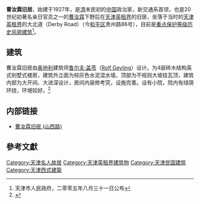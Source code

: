{{天津历史风貌建筑| 
省区市 = 天津市 | 
名称 = 曹汝霖旧居 | 
图片 = [[File:贵州路86号.jpg|200px]]| 
编号 = 0120042| 
等级 = 重点保护 | 
时代 = 1927年 | 
所在 = [[天津市|天津市]][[和平区_(天津市)|和平区]] | 
公布 = 2005年8月31日| 
}} 

'''曹汝霖旧居'''，始建于1927年，是[[清|清]]末民初的[[中国|中国]]政治家，新交通系首领，也是20世纪初著名亲日官员之一的[[曹汝霖|曹汝霖]]下野后在[[天津英租界|天津英租界]]的旧居，坐落于当时的[[天津英租界|天津英租界]]的大北道（Derby Road）（今[[和平区_(天津市)|和平区]]贵州路86号），目前是[[天津历史风貌建筑|重点保护等级历史风貌建筑]]<ref>天津市人民政府，二零零五年八月三十一日公布</ref>。

== 建筑 ==
曹汝霖旧居由[[奥地利|奥地利]]建筑师[[鲁尔夫·盖苓|鲁尔夫·盖苓]]（[[Rolf_Geyling|Rolf Geyling]]）设计。为4层砖木结构英式别墅式楼房，建筑外立面为棕灰色水泥混水墙，顶部为不规则大坡挂瓦顶，建筑内部为大开间、大进深设计，房间内装修考究，设施完善。设有小院，院内有绿荫环绕，环境较好。<ref>{{Cite web |url=http://cul.sohu.com/20100818/n274294007.shtml |title=贵州路86号曹汝霖旧居：他是民国“头号”律师 |accessdate=2011-10-17 |archive-date=2014-11-09 |archive-url=https://web.archive.org/web/20141109033807/http://cul.sohu.com/20100818/n274294007.shtml |dead-url=no }}</ref>

== 内部链接 ==
* [[曹汝霖旧居_(山西路)|曹汝霖旧居 (山西路)]]

== 參考文獻 == 
<div class="references-small"> 
<references /> 
</div> 

{{天津市名人故居}} 
[[Category:天津名人故居|Category:天津名人故居]] 
[[Category:天津英租界建筑物|Category:天津英租界建筑物]]
[[Category:天津民国建筑|Category:天津民国建筑]]
[[Category:天津西式建築|Category:天津西式建築]]